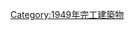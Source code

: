 {{Commonscat|Bridges completed in 1949}}
{{Cat nav 10years|20世紀橋梁|1949||年完工橋梁}}

[[Category:1949年完工建築物|Category:1949年完工建築物]]